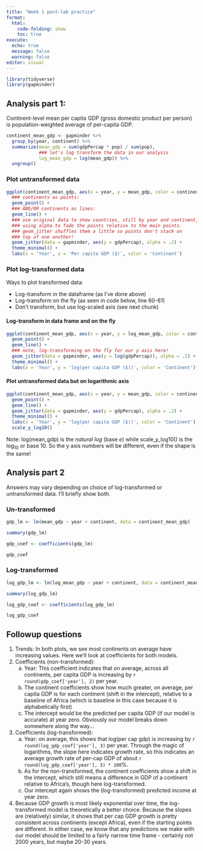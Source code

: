 ```yaml
---
title: "Week 1 post-lab practice"
format: 
  html:
    code-folding: show
    toc: true
execute:
  echo: true
  message: false
  warning: false
editor: visual
---
```


```r
library(tidyverse)
library(gapminder)
```

## Analysis part 1:

Continent-level mean per capita GDP (gross domestic product per person) is population-weighted average of per-capita GDP.

```r
continent_mean_gdp <- gapminder %>%
  group_by(year, continent) %>%
  summarize(mean_gdp = sum(gdpPercap * pop) / sum(pop),
            ### let's log transform the data in our analysis
            log_mean_gdp = log(mean_gdp)) %>%
  ungroup()
```

### Plot untransformed data

```r
ggplot(continent_mean_gdp, aes(x = year, y = mean_gdp, color = continent)) +
  ### continents as points:
  geom_point() +
  ### AND/OR continents as lines:
  geom_line() +
  ### use original data to show countries, still by year and continent,
  ### using alpha to fade the points relative to the main points.
  ### geom_jitter shuffles them a little so points don't stack on
  ### top of one another!
  geom_jitter(data = gapminder, aes(y = gdpPercap), alpha = .2) +
  theme_minimal() +
  labs(x = 'Year', y = 'Per capita GDP ($)', color = 'Continent')
```

### Plot log-transformed data

Ways to plot transformed data:

-   Log-transform in the dataframe (as I've done above)
-   Log-transform on the fly (as seen in code below, line 60-61)
-   Don't transform, but use log-scaled axis (see next chunk)

#### Log-transform in data frame and on the fly

```r
ggplot(continent_mean_gdp, aes(x = year, y = log_mean_gdp, color = continent)) +
  geom_point() +
  geom_line() +
  ### note, log-transforming on the fly for our y axis here!
  geom_jitter(data = gapminder, aes(y = log(gdpPercap)), alpha = .2) +
  theme_minimal() +
  labs(x = 'Year', y = 'log(per capita GDP ($))', color = 'Continent')
```

#### Plot untransformed data but on logarithmic axis

```r
ggplot(continent_mean_gdp, aes(x = year, y = mean_gdp, color = continent)) +
  geom_point() +
  geom_line() +
  geom_jitter(data = gapminder, aes(y = gdpPercap), alpha = .2) +
  theme_minimal() +
  labs(x = 'Year', y = 'log(per capita GDP ($))', color = 'Continent') +
  scale_y_log10()
```

Note: log(mean_gdp) is the *natural log* (base *e*) while scale_y_log10() is the log~10~ or base 10. So the y axis numbers will be different, even if the shape is the same!

## Analysis part 2

Answers may vary depending on choice of log-transformed or untransformed data. I'll briefly show both.

### Un-transformed

```r
gdp_lm <- lm(mean_gdp ~ year + continent, data = continent_mean_gdp)

summary(gdp_lm)

gdp_coef <- coefficients(gdp_lm)

gdp_coef
```

### Log-transformed

```r
log_gdp_lm <- lm(log_mean_gdp ~ year + continent, data = continent_mean_gdp)

summary(log_gdp_lm)

log_gdp_coef <- coefficients(log_gdp_lm)

log_gdp_coef
```

## Followup questions

1.  Trends: In both plots, we see most continents on average have increasing values. Here we'll look at coefficients for both models.
2.  Coefficients (non-transformed):
    a.  Year: This coefficient indicates that on average, across all continents, per capita GDP is increasing by `r round(gdp_coef['year'], 2)` per year.
    b.  The continent coefficients show how much greater, on average, per capita GDP is for each continent (shift in the intercept), relative to a baseline of Africa (which is baseline in this case because it is alphabetically first)
    c.  The intercept would be the predicted per capita GDP (if our model is accurate) at year zero. Obviously our model breaks down somewhere along the way...
3.  Coefficients (log-transformed):
    a.  Year: on average, this shows that log(per cap gdp) is increasing by `r round(log_gdp_coef['year'], 3)` per year. Through the magic of logarithms, the slope here indicates growth rate, so this indicates an average growth rate of per-cap GDP of about `r round(log_gdp_coef['year'], 3) * 100`%.
    b.  As for the non-transformed, the continent coefficients show a shift in the intercept, which still means a difference in GDP of a continent relative to Africa's, though here log-transformed.
    c.  Our intercept again shows the (log-transformed) predicted income at year zero.
4.  Because GDP growth is most likely exponential over time, the log-transformed model is theoretically a better choice. Because the slopes are (relatively) similar, it shows that per cap GDP growth is pretty consistent across continents (except Africa), even if the starting points are different. In either case, we know that any predictions we make with our model should be limited to a fairly narrow time frame - certainly not 2000 years, but maybe 20-30 years.
